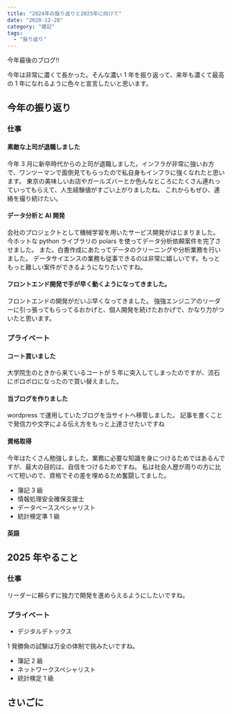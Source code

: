 ```yaml
---
title: "2024年の振り返りと2025年に向けて"
date: "2020-12-28"
category: "雑記"
tags:
  - "振り返り"
---
```


今年最後のブログ!!

今年は非常に濃くて長かった。そんな濃い 1 年を振り返って、来年も濃くて最高の 1 年になれるように色々と宣言したいと思います。

## 今年の振り返り

### 仕事

#### 素敵な上司が退職しました

今年 3 月に新卒時代からの上司が退職しました。インフラが非常に強いお方で、ワンツーマンで面倒見てもらったので私自身もインフラに強くなれたと思います。
東京の美味しいお店やガールズバーとか色んなところにたくさん連れっていってもらえて、人生経験値がすごい上がりましたね。
これからもぜひ、連絡を撮り続けたい。

#### データ分析と AI 開発

会社のプロジェクトとして機械学習を用いたサービス開発がはじまりました。
今ホットな python ライブラリの polars を使ってデータ分析依頼案件を完了させました。
また。白書作成にあたってデータのクリーニングや分析業務を行いました。
データサイエンスの業務も従事できるのは非常に嬉しいです。もっともっと難しい案件ができるようになりたいですね。

#### フロントエンド開発で手が早く動くようになってきました。

フロントエンドの開発がだいぶ早くなってきました。
強強エンジニアのリーダーに引っ張ってもらってるおかげと、個人開発を続けたおかげで、かなり力がついたと思います。

### プライベート

#### コート買いました

大学院生のときから来ているコートが 5 年に突入してしまったのですが、流石にボロボロになったので買い替えました。

#### 当ブログを作りました

wordpress で運用していたブログを当サイトへ移管しました。
記事を書くことで発信力や文字による伝え方をもっと上達させたいですね

#### 資格取得

今年はたくさん勉強しました。業務に必要な知識を身につけるためではあるんですが、最大の目的は、自信をつけるためですね。
私は社会人歴が周りの方に比べて短いので、資格でその差を埋めるため奮闘してました。

- 簿記 3 級
- 情報処理安全確保支援士
- データベーススペシャリスト
- 統計検定準 1 級

#### 英語

## 2025 年やること

### 仕事

リーダーに頼らずに独力で開発を進めらえるようにしたいですね。

### プライベート

- デジタルデトックス

1 発勝負の試験は万全の体制で挑みたいですね。

- 簿記 2 級
- ネットワークスペシャリスト
- 統計検定 1 級

## さいごに
